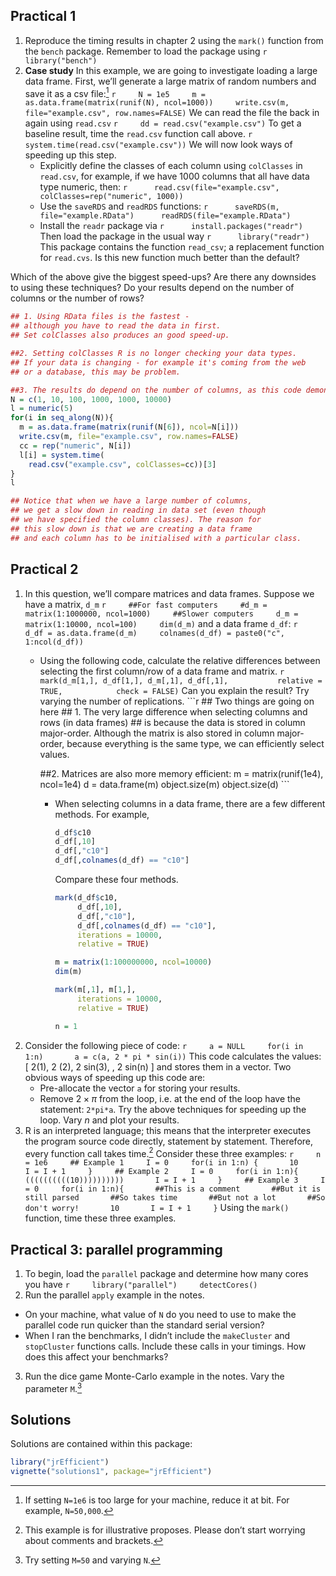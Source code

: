 ## Practical 1

1. Reproduce the timing results in chapter 2 using the `mark()`
  function from the `bench` package. Remember to load the package using
    ```r
    library("bench")
    ```
2. **Case study** In this example, we are going to investigate loading a
  large data frame. First, we'll generate a large matrix of random numbers and
  save it as a csv file:^[If setting `N=1e6` is too large for your
    machine, reduce it at bit. For example, `N=50,000`.]
    ```r
    N = 1e5
    m = as.data.frame(matrix(runif(N), ncol=1000))
    write.csv(m, file="example.csv", row.names=FALSE)
    ```
We can read the file the back in again using `read.csv`
    ```r
    dd = read.csv("example.csv")
    ```
To get a baseline result, time the `read.csv` function call above.
    ```r
    system.time(read.csv("example.csv"))
    ```
\noindent We will now look ways of speeding up this step.
    + Explicitly define the classes of each column using `colClasses` in
    `read.csv`, for example, if we have 1000 columns that all have data
    type numeric, then:
        ```r
        read.csv(file="example.csv",
                 colClasses=rep("numeric", 1000))
        ```
    + Use the `saveRDS` and `readRDS` functions:
        ```r
        saveRDS(m, file="example.RData")
        readRDS(file="example.RData")
        ```
    + Install the `readr` package via
        ```r
        install.packages("readr")
        ```
        Then load the package in the usual way
        ```r
        library("readr")
        ```
        This package contains the function `read_csv`; a replacement function for `read.cvs`. Is this new function much better than the default?

  Which of the above give the biggest speed-ups? Are there any downsides to using these   techniques? Do your results depend on the number of columns or the number of rows?
```r
## 1. Using RData files is the fastest -
## although you have to read the data in first.
## Set colClasses also produces an good speed-up.

##2. Setting colClasses R is no longer checking your data types.
## If your data is changing - for example it's coming from the web
## or a database, this may be problem.

##3. The results do depend on the number of columns, as this code demonstrates
N = c(1, 10, 100, 1000, 1000, 10000)
l = numeric(5)
for(i in seq_along(N)){
  m = as.data.frame(matrix(runif(N[6]), ncol=N[i]))
  write.csv(m, file="example.csv", row.names=FALSE)
  cc = rep("numeric", N[i])
  l[i] = system.time(
    read.csv("example.csv", colClasses=cc))[3]
}
l

## Notice that when we have a large number of columns,
## we get a slow down in reading in data set (even though
## we have specified the column classes). The reason for
## this slow down is that we are creating a data frame
## and each column has to be initialised with a particular class.
```




\newpage
## Practical 2


1. In this question, we'll compare matrices and data frames. Suppose we have a matrix, `d_m`
    ```r
    ##For fast computers
    #d_m = matrix(1:1000000, ncol=1000)
    ##Slower computers
    d_m = matrix(1:10000, ncol=100)
    dim(d_m)
    ```
and a data frame `d_df`:
    ```r
    d_df = as.data.frame(d_m)
    colnames(d_df) = paste0("c", 1:ncol(d_df))
    ```
    + Using the following code, calculate the relative differences between selecting the first column/row of a data frame and matrix.
        ```r
        mark(d_m[1,], d_df[1,], d_m[,1], d_df[,1],
             relative = TRUE, 
             check = FALSE)
        ```
    Can you explain the result? Try varying the number of replications.
        ```r
        ## Two things are going on here
        ## 1. The very large difference when selecting columns and rows (in data frames)
        ## is because the data is stored in column major-order. Although the matrix is also stored in column major-order, because everything is the same type, we can efficiently select values.
        
        ##2. Matrices are also more memory efficient:
        m = matrix(runif(1e4), ncol=1e4)
        d = data.frame(m)
        object.size(m)
        object.size(d)
        ```
      + When selecting columns in a data frame, there are a few different methods. For example,
        ```r
        d_df$c10
        d_df[,10]
        d_df[,"c10"]
        d_df[,colnames(d_df) == "c10"]
        ```
      Compare these four methods.
        ```r
        mark(d_df$c10, 
             d_df[,10], 
             d_df[,"c10"],
             d_df[,colnames(d_df) == "c10"],
             iterations = 10000, 
             relative = TRUE)
        
        m = matrix(1:100000000, ncol=10000)
        dim(m)
        
        mark(m[,1], m[1,],
             iterations = 10000, 
             relative = TRUE)
        ```
        ```r
        n = 1
        ```
2. Consider the following piece of code:
    ```r
    a = NULL
    for(i in 1:n)
      a = c(a, 2 * pi * sin(i))
    ```
This code calculates the values:
\[
2\pi \sin(1), 2 \pi \sin(2), 2 \pi sin(3), \ldots, 2 \pi sin(n)
\]
and stores them in a vector. Two obvious ways of speeding up this code are:
    - Pre-allocate the vector `a` for storing your results.
    - Remove $2 \times \pi$ from the loop, i.e. at the end of the loop have the statement: `2*pi*a`.
Try the above techniques for speeding up the loop. Vary $n$ and plot your results.
3. R is an interpreted language; this means that the interpreter executes the program source code directly, statement by statement. Therefore, every function call takes time.^[This example is for illustrative proposes. Please don't start worrying about comments and brackets.] Consider these three examples:
    ```r
    n = 1e6
    ## Example 1
    I = 0
    for(i in 1:n) {
      10
      I = I + 1
    }
    ## Example 2
    I = 0
    for(i in 1:n){
      ((((((((((10))))))))))
      I = I + 1
    }
    ## Example 3
    I = 0
    for(i in 1:n){
      ##This is a comment
      ##But it is still parsed
      ##So takes time
      ##But not a lot
      ##So don't worry!
      10
      I = I + 1
    }
    ```
Using the `mark()` function, time these three examples.



\newpage
## Practical 3: parallel programming


1.  To begin, load the `parallel` package and determine how many cores you have
    ```r
    library("parallel")
    detectCores()
    ```
2. Run the parallel `apply` example in the notes.
  - On your machine, what value of `N` do you need to use to make the parallel code run quicker than the standard serial version?
  - When I ran the benchmarks, I didn't include the `makeCluster` and `stopCluster` functions calls. Include these calls in your timings. How does this affect your benchmarks?

3. Run the dice game Monte-Carlo example in the notes. Vary the parameter `M`.^[Try setting `M=50` and varying `N`.]


## Solutions

Solutions are contained within this package:
```r
library("jrEfficient")
vignette("solutions1", package="jrEfficient")
```
